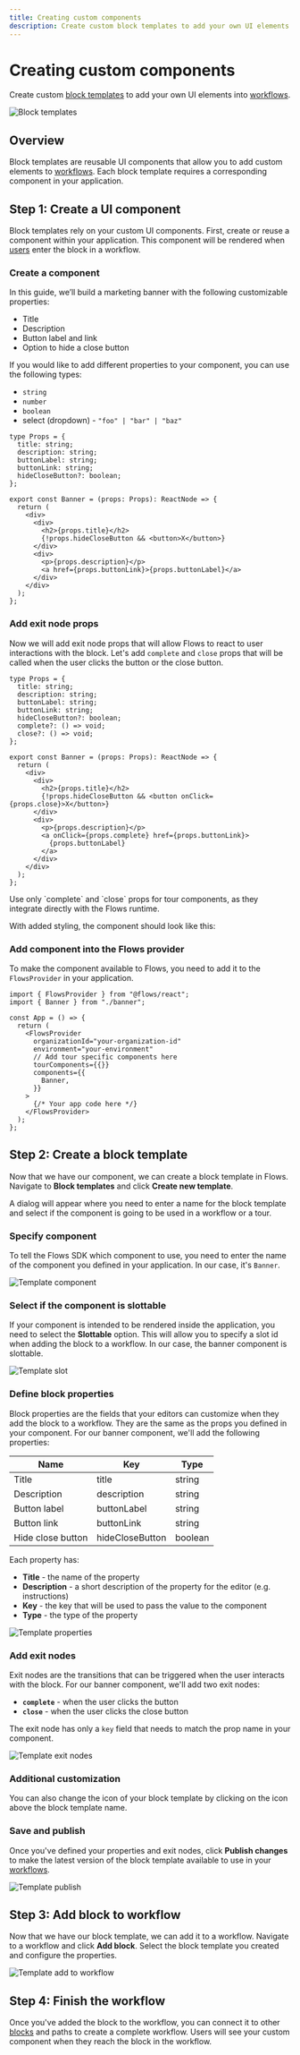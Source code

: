 ```yaml
---
title: Creating custom components
description: Create custom block templates to add your own UI elements into workflows.
---
```



# Creating custom components

Create custom [block templates](/blocks/templates) to add your own UI elements into [workflows](/workflows).

![Block templates](/blocks/template.png)

## Overview

Block templates are reusable UI components that allow you to add custom elements to [workflows](/workflows). Each block template requires a corresponding component in your application.

## Step 1: Create a UI component

Block templates rely on your custom UI components. First, create or reuse a component within your application. This component will be rendered when [users](/users) enter the block in a workflow.

### Create a component

In this guide, we’ll build a marketing banner with the following customizable properties:

- Title
- Description
- Button label and link
- Option to hide a close button

If you would like to add different properties to your component, you can use the following types:

- `string`
- `number`
- `boolean`
- select (dropdown) - `"foo" | "bar" | "baz"`

```tsx filename="banner.tsx"
type Props = {
  title: string;
  description: string;
  buttonLabel: string;
  buttonLink: string;
  hideCloseButton?: boolean;
};

export const Banner = (props: Props): ReactNode => {
  return (
    <div>
      <div>
        <h2>{props.title}</h2>
        {!props.hideCloseButton && <button>X</button>}
      </div>
      <div>
        <p>{props.description}</p>
        <a href={props.buttonLink}>{props.buttonLabel}</a>
      </div>
    </div>
  );
};
```

### Add exit node props

Now we will add exit node props that will allow Flows to react to user interactions with the block. Let's add `complete` and `close` props that will be called when the user clicks the button or the close button.

```tsx {7-8, 16, 20} filename="banner.tsx"
type Props = {
  title: string;
  description: string;
  buttonLabel: string;
  buttonLink: string;
  hideCloseButton?: boolean;
  complete?: () => void;
  close?: () => void;
};

export const Banner = (props: Props): ReactNode => {
  return (
    <div>
      <div>
        <h2>{props.title}</h2>
        {!props.hideCloseButton && <button onClick={props.close}>X</button>}
      </div>
      <div>
        <p>{props.description}</p>
        <a onClick={props.complete} href={props.buttonLink}>
          {props.buttonLabel}
        </a>
      </div>
    </div>
  );
};
```

<BetterCallout variant="warning">
  Use only `complete` and `close` props for tour components, as they integrate directly with the
  Flows runtime.
</BetterCallout>

With added styling, the component should look like this:

<Banner
  title="Acme Conf 2024"
  description="Less than one week left to get free virtual tickets to Acme Conf, our global event."
  buttonLabel="Register"
  buttonLink="#"
/>

### Add component into the Flows provider

To make the component available to Flows, you need to add it to the `FlowsProvider` in your application.

```tsx filename="layout.tsx" {12}
import { FlowsProvider } from "@flows/react";
import { Banner } from "./banner";

const App = () => {
  return (
    <FlowsProvider
      organizationId="your-organization-id"
      environment="your-environment"
      // Add tour specific components here
      tourComponents={{}}
      components={{
        Banner,
      }}
    >
      {/* Your app code here */}
    </FlowsProvider>
  );
};
```

## Step 2: Create a block template

Now that we have our component, we can create a block template in Flows. Navigate to **Block templates** and click **Create new template**.

A dialog will appear where you need to enter a name for the block template and select if the component is going to be used in a workflow or a tour.

### Specify component

To tell the Flows SDK which component to use, you need to enter the name of the component you defined in your application. In our case, it's `Banner`.

![Template component](/blocks/template-component.png)

### Select if the component is slottable

If your component is intended to be rendered inside the application, you need to select the **Slottable** option. This will allow you to specify a slot id when adding the block to a workflow. In our case, the banner component is slottable.

![Template slot](/blocks/template-slot.png)

### Define block properties

Block properties are the fields that your editors can customize when they add the block to a workflow. They are the same as the props you defined in your component. For our banner component, we'll add the following properties:

| Name              | Key             | Type    |
| ----------------- | --------------- | ------- |
| Title             | title           | string  |
| Description       | description     | string  |
| Button label      | buttonLabel     | string  |
| Button link       | buttonLink      | string  |
| Hide close button | hideCloseButton | boolean |

Each property has:

- **Title** - the name of the property
- **Description** - a short description of the property for the editor (e.g. instructions)
- **Key** - the key that will be used to pass the value to the component
- **Type** - the type of the property

![Template properties](/blocks/template-properties.png)

### Add exit nodes

Exit nodes are the transitions that can be triggered when the user interacts with the block. For our banner component, we'll add two exit nodes:

- **`complete`** - when the user clicks the button
- **`close`** - when the user clicks the close button

The exit node has only a `key` field that needs to match the prop name in your component.

![Template exit nodes](/blocks/template-exit-nodes.png)

### Additional customization

You can also change the icon of your block template by clicking on the icon above the block template name.

### Save and publish

Once you've defined your properties and exit nodes, click **Publish changes** to make the latest version of the block template available to use in your [workflows](/workflows).

![Template publish](/blocks/template-publish.png)

## Step 3: Add block to workflow

Now that we have our block template, we can add it to a workflow. Navigate to a workflow and click **Add block**. Select the block template you created and configure the properties.

![Template add to workflow](/blocks/template-add-to-workflow.png)

## Step 4: Finish the workflow

Once you've added the block to the workflow, you can connect it to other [blocks](/blocks/library) and paths to create a complete workflow. Users will see your custom component when they reach the block in the workflow.
